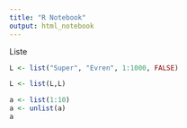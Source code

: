 ```yaml
---
title: "R Notebook"
output: html_notebook
---
```


Liste
```r

L <- list("Super", "Evren", 1:1000, FALSE)

L <- list(L,L)

a <- list(1:10)
a <- unlist(a)
a


```

